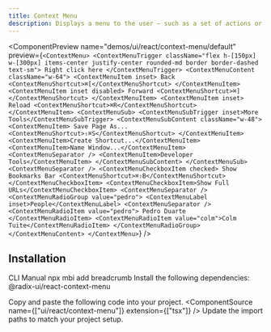```yaml
---
title: Context Menu
description: Displays a menu to the user — such as a set of actions or functions — triggered by a button.
---
```


<ComponentPreview
  name="demos/ui/react/context-menu/default"
  preview={`<ContextMenu>
    <ContextMenuTrigger className="flex h-[150px] w-[300px] items-center justify-center rounded-md border border-dashed text-sm">
        Right click here
    </ContextMenuTrigger>
    <ContextMenuContent className="w-64">
        <ContextMenuItem inset>
        Back
        <ContextMenuShortcut>⌘[</ContextMenuShortcut>
    </ContextMenuItem>
    <ContextMenuItem inset disabled>
        Forward
        <ContextMenuShortcut>⌘]</ContextMenuShortcut>
    </ContextMenuItem>
    <ContextMenuItem inset>
        Reload
        <ContextMenuShortcut>⌘R</ContextMenuShortcut>
    </ContextMenuItem>
        <ContextMenuSub>
            <ContextMenuSubTrigger inset>More Tools</ContextMenuSubTrigger>
            <ContextMenuSubContent className="w-48">
                <ContextMenuItem>
                    Save Page As...
                    <ContextMenuShortcut>⇧⌘S</ContextMenuShortcut>
                </ContextMenuItem>
                <ContextMenuItem>Create Shortcut...</ContextMenuItem>
                <ContextMenuItem>Name Window...</ContextMenuItem>
                <ContextMenuSeparator />
                <ContextMenuItem>Developer Tools</ContextMenuItem>
            </ContextMenuSubContent>
        </ContextMenuSub>
        <ContextMenuSeparator />
        <ContextMenuCheckboxItem checked>
            Show Bookmarks Bar
        <ContextMenuShortcut>⌘⇧B</ContextMenuShortcut>
        </ContextMenuCheckboxItem>
        <ContextMenuCheckboxItem>Show Full URLs</ContextMenuCheckboxItem>
        <ContextMenuSeparator />
        <ContextMenuRadioGroup value="pedro">
        <ContextMenuLabel inset>People</ContextMenuLabel>
        <ContextMenuSeparator />
        <ContextMenuRadioItem value="pedro">
            Pedro Duarte
        </ContextMenuRadioItem>
        <ContextMenuRadioItem value="colm">Colm Tuite</ContextMenuRadioItem>
        </ContextMenuRadioGroup>
    </ContextMenuContent>
</ContextMenu>`}
/>

## Installation

<Tabs defaultValue="cli">
<TabsList>
<TabsTrigger value="cli">
CLI
</TabsTrigger>
<TabsTrigger value="manual">  
Manual
</TabsTrigger>
</TabsList>

<TabsContent value="cli">
<Bash>
<BashCommand>npx</BashCommand> mbi add breadcrumb
</Bash>
</TabsContent>

<TabsContent value="manual">
<Steps>
<Step className='flex items-center gap-2 mb-2'>Install the following dependencies:<SelectPackageManager/></Step>

<Bash>
<PackageManager/> @radix-ui/react-context-menu
</Bash>

  <Step>Copy and paste the following code into your project.</Step>
  <ComponentSource name={["ui/react/context-menu"]} extension={["tsx"]} />
  <Step>Update the import paths to match your project setup.</Step>
</Steps>
</TabsContent>
</Tabs>
